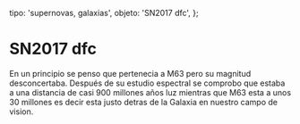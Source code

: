 
  tipo: 'supernovas, galaxias',
  objeto: 'SN2017 dfc',
};

# SN2017 dfc

<Imagen
  src="registro/sn2017-dfc_20170423_2017dfc_20170423_i88.jpg"
  fecha="20170423"
/>

En un principio se penso que pertenecia a M63 pero su magnitud desconcertaba.
Después de su estudio espectral se comprobo que estaba a una distancia
de casi 900 millones años luz mientras que M63 esta a unos 30 millones
es decir esta justo detras de la Galaxia en nuestro campo de vision.
